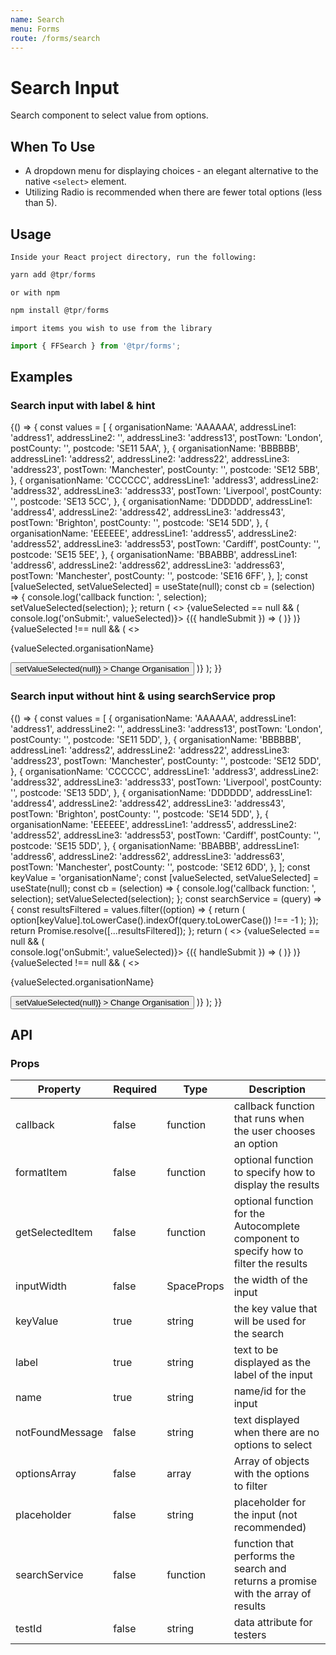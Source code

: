 ```yaml
---
name: Search
menu: Forms
route: /forms/search
---
```



# Search Input

Search component to select value from options.

## When To Use

- A dropdown menu for displaying choices - an elegant alternative to the native `<select>` element.
- Utilizing Radio is recommended when there are fewer total options (less than 5).

## Usage

`Inside your React project directory, run the following:`

```js
yarn add @tpr/forms
```

`or with npm`

```js
npm install @tpr/forms
```

`import items you wish to use from the library`

```js
import { FFSearch } from '@tpr/forms';
```

## Examples

### Search input with label & hint

<Playground>
	{() => {
		const values = [
			{
				organisationName: 'AAAAAA',
				addressLine1: 'address1',
				addressLine2: '',
				addressLine3: 'address13',
				postTown: 'London',
				postCounty: '',
				postcode: 'SE11 5AA',
			},
			{
				organisationName: 'BBBBBB',
				addressLine1: 'address2',
				addressLine2: 'address22',
				addressLine3: 'address23',
				postTown: 'Manchester',
				postCounty: '',
				postcode: 'SE12 5BB',
			},
			{
				organisationName: 'CCCCCC',
				addressLine1: 'address3',
				addressLine2: 'address32',
				addressLine3: 'address33',
				postTown: 'Liverpool',
				postCounty: '',
				postcode: 'SE13 5CC',
			},
			{
				organisationName: 'DDDDDD',
				addressLine1: 'address4',
				addressLine2: 'address42',
				addressLine3: 'address43',
				postTown: 'Brighton',
				postCounty: '',
				postcode: 'SE14 5DD',
			},
			{
				organisationName: 'EEEEEE',
				addressLine1: 'address5',
				addressLine2: 'address52',
				addressLine3: 'address53',
				postTown: 'Cardiff',
				postCounty: '',
				postcode: 'SE15 5EE',
			},
			{
				organisationName: 'BBABBB',
				addressLine1: 'address6',
				addressLine2: 'address62',
				addressLine3: 'address63',
				postTown: 'Manchester',
				postCounty: '',
				postcode: 'SE16 6FF',
			},
		];
		const [valueSelected, setValueSelected] = useState(null);
		const cb = (selection) => {
			console.log('callback function: ', selection);
			setValueSelected(selection);
		};
		return (
			<>
				{valueSelected == null && (
					<Form onSubmit={() => console.log('onSubmit:', valueSelected)}>
						{({ handleSubmit }) => (
							<form onSubmit={handleSubmit}>
								<FFSearch
									name="accessible-search"
									label="Organisation"
									hint="Search by organisation name."
									optionsArray={values}
									keyValue="organisationName"
									inputWidth={5}
									callback={cb}
								/>
							</form>
						)}
					</Form>
				)}
				{valueSelected !== null && (
					<>
						<p>{valueSelected.organisationName}</p>
						<Button
							type="button"
							cfg={{ mt: 3 }}
							onClick={() => setValueSelected(null)}
						>
							Change Organisation
						</Button>
					</>
				)}
			</>
		);
	}}
</Playground>

### Search input without hint & using searchService prop

<Playground>
	{() => {
		const values = [
			{
				organisationName: 'AAAAAA',
				addressLine1: 'address1',
				addressLine2: '',
				addressLine3: 'address13',
				postTown: 'London',
				postCounty: '',
				postcode: 'SE11 5DD',
			},
			{
				organisationName: 'BBBBBB',
				addressLine1: 'address2',
				addressLine2: 'address22',
				addressLine3: 'address23',
				postTown: 'Manchester',
				postCounty: '',
				postcode: 'SE12 5DD',
			},
			{
				organisationName: 'CCCCCC',
				addressLine1: 'address3',
				addressLine2: 'address32',
				addressLine3: 'address33',
				postTown: 'Liverpool',
				postCounty: '',
				postcode: 'SE13 5DD',
			},
			{
				organisationName: 'DDDDDD',
				addressLine1: 'address4',
				addressLine2: 'address42',
				addressLine3: 'address43',
				postTown: 'Brighton',
				postCounty: '',
				postcode: 'SE14 5DD',
			},
			{
				organisationName: 'EEEEEE',
				addressLine1: 'address5',
				addressLine2: 'address52',
				addressLine3: 'address53',
				postTown: 'Cardiff',
				postCounty: '',
				postcode: 'SE15 5DD',
			},
			{
				organisationName: 'BBABBB',
				addressLine1: 'address6',
				addressLine2: 'address62',
				addressLine3: 'address63',
				postTown: 'Manchester',
				postCounty: '',
				postcode: 'SE12 6DD',
			},
		];
		const keyValue = 'organisationName';
		const [valueSelected, setValueSelected] = useState(null);
		const cb = (selection) => {
			console.log('callback function: ', selection);
			setValueSelected(selection);
		};
		const searchService = (query) => {
			const resultsFiltered = values.filter((option) => {
				return (
					option[keyValue].toLowerCase().indexOf(query.toLowerCase()) !== -1
				);
			});
			return Promise.resolve([...resultsFiltered]);
		};
		return (
			<>
				{valueSelected == null && (
					<Form onSubmit={() => console.log('onSubmit:', valueSelected)}>
						{({ handleSubmit }) => (
							<form onSubmit={handleSubmit}>
								<FFSearch
									name="accessible-search"
									label="Search Organisation"
									searchService={searchService}
									keyValue={keyValue}
									callback={cb}
									testId="auto"
								/>
							</form>
						)}
					</Form>
				)}
				{valueSelected !== null && (
					<>
						<p>{valueSelected.organisationName}</p>
						<Button
							type="button"
							cfg={{ mt: 3 }}
							onClick={() => setValueSelected(null)}
						>
							Change Organisation
						</Button>
					</>
				)}
			</>
		);
	}}
</Playground>

## API

### Props

| Property        | Required | Type       | Description                                                                           |
| --------------- | -------- | ---------- | ------------------------------------------------------------------------------------- |
| callback        | false    | function   | callback function that runs when the user chooses an option                           |
| formatItem      | false    | function   | optional function to specify how to display the results                               |
| getSelectedItem | false    | function   | optional function for the Autocomplete component to specify how to filter the results |
| inputWidth      | false    | SpaceProps | the width of the input                                                                |
| keyValue        | true     | string     | the key value that will be used for the search                                        |
| label           | true     | string     | text to be displayed as the label of the input                                        |
| name            | true     | string     | name/id for the input                                                                 |
| notFoundMessage | false    | string     | text displayed when there are no options to select                                    |
| optionsArray    | false    | array      | Array of objects with the options to filter                                           |
| placeholder     | false    | string     | placeholder for the input (not recommended)                                           |
| searchService   | false    | function   | function that performs the search and returns a promise with the array of results     |
| testId          | false    | string     | data attribute for testers                                                            |
